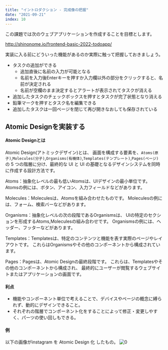 ```yaml
---
title: "イントロダクション - 完成像の把握"
date: "2021-09-21"
index: 10
---
```


この課題では次のウェブアプリケーションを作成することを目標とします。

http://shinonome.io/frontend-basic-2022-todoapp/

実装に入る前にどういった機能があるのか実際に触って把握しておきましょう。

- タスクの追加ができる
  - 追加直後に名前の入力が可能となる
  - 名前を入力後Enterキーを押すか入力欄以外の部分をクリックすると、名前が決定される
  - 名前が空欄のまま決定するとアラートが表示されてタスクが消える
- 追加したタスクのチェックボックスを押すとタスクが完了状態となり消える
- 鉛筆マークを押すとタスク名を編集できる
- 追加したタスクは一回ページを閉じて再び開きなおしても保存されている

## Atomic Designを実装する

#### Atomic Designとは

Atomic Design(アトミックデザイン)とは、
画面を構成する要素を、`Atoms(原子)`,`Molecules(分子)`,`Organisms(有機体)`,`Templates(テンプレート)`,`Pages(ページ)`
の 5 つの階層に分け、最終的な UI と UI の基礎となるデザインシステムを同時に作成する設計方法です。

Atoms：抽象化レベルの最も低いAtomsは、UIデザインの最小単位です。
Atomsの例には、ボタン、アイコン、入力フィールドなどがあります。

Molecules：Moleculesは、Atomsを組み合わせたものです。
Moleculesの例には、フォーム、検索バーなどがあります。

Organisms：抽象化レベルの次の段階であるOrganismsは、
UIの特定のセクションを形成するAtoms,Moleculesの組み合わせです。
Organismsの例には、ヘッダー、フッターなどがあります。

Templates：Templatesは、特定のコンテンツと機能を表す実際のページやレイアウトです。
これらはOrganismsやその他のコンポーネントから構成されています。

Pages：Pagesは、Atomic Designの最終段階です。
これらは、Templatesやその他のコンポーネントから構成され、
最終的にユーザーが閲覧するウェブサイトまたはアプリケーションの画面です。

#### 利点

- 機能やコンポーネント単位で考えることで、デバイスやページの概念に縛られず、動的にデザインできること。
- それぞれの階層でコンポーネント化をすることによって修正・変更しやすく、パーツの使い回しもできる。

#### 例
以下の画像がinstagram を Atomic Design 化 したもの。
![0](./images/AtomicDesign-0.png)
